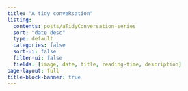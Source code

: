 ```yaml
---
title: "A tidy conveRsation"
listing:
  contents: posts/aTidyConversation-series
  sort: "date desc"
  type: default
  categories: false
  sort-ui: false
  filter-ui: false
  fields: [image, date, title, reading-time, description]
page-layout: full
title-block-banner: true
---
```

